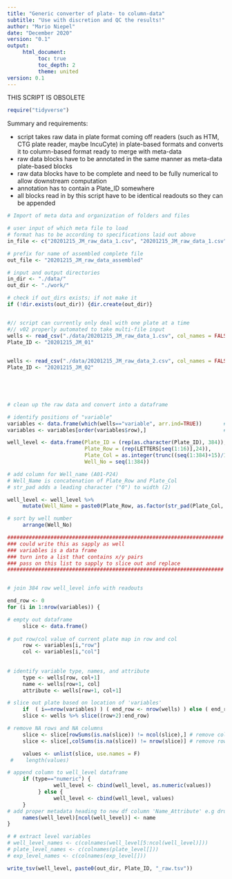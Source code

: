 ```yaml
---
title: "Generic converter of plate- to column-data"
subtitle: "Use with discretion and QC the results!"
author: "Mario Niepel"
date: "December 2020"
version: "0.1"
output:
     html_document:
          toc: true
          toc_depth: 2
          theme: united
version: 0.1 
---
```


THIS SCRIPT IS OBSOLETE

```r

require("tidyverse")

```


Summary and requirements:

- script takes raw data in plate format coming off readers (such as HTM, CTG plate reader, maybe IncuCyte) in plate-based formats and converts it to column-based format ready to merge with meta-data
- raw data blocks have to be annotated in the same manner as meta-data plate-based blocks
- raw data blocks have to be complete and need to be fully numerical to allow downstream computation
- annotation has to contain a Plate_ID somewhere
- all blocks read in by this script have to be identical readouts so they can be appended




```r

# Import of meta data and organization of folders and files

# user input of which meta file to load
# format has to be according to specifications laid out above
in_file <- c("20201215_JM_raw_data_1.csv", "20201215_JM_raw_data_1.csv")

# prefix for name of assembled complete file
out_file <- "20201215_JM_raw_data_assembled"

# input and output directories 
in_dir <- "./data/"
out_dir <- "./work/"

```



```r

# check if out_dirs exists; if not make it
if (!dir.exists(out_dir)) {dir.create(out_dir)}


#// script can currently only deal with one plate at a time
#// v02 properly automated to take multi-file input
wells <- read_csv("./data/20201215_JM_raw_data_1.csv", col_names = FALSE)
Plate_ID <- "20201215_JM_01"

 
wells <- read_csv("./data/20201215_JM_raw_data_2.csv", col_names = FALSE)
Plate_ID <- "20201215_JM_02"
 





```


```r

# clean up the raw data and convert into a dataframe

# identify positions of "variable"
variables <- data.frame(which(wells=="variable", arr.ind=TRUE))       # identify x/y of 'variables' 
variables <- variables[order(variables$row),]                         # sort variables table by row

well_level <- data.frame(Plate_ID = (rep(as.character(Plate_ID), 384)),
                         Plate_Row = (rep(LETTERS[seq(1:16)],24)),
                         Plate_Col = as.integer(trunc((seq(1:384)+15)/16)),
                         Well_No = seq(1:384))

# add column for Well_name (A01-P24)
# Well_Name is concatenation of Plate_Row and Plate_Col
# str_pad adds a leading character ("0") to width (2)

well_level <- well_level %>% 
     mutate(Well_Name = paste0(Plate_Row, as.factor(str_pad(Plate_Col, 2, pad = "0")))) %>%

# sort by well number
     arrange(Well_No)

```


```r

######################################################################
### could write this as sapply as well
### variables is a data frame
### turn into a list that contains x/y pairs
### pass on this list to sapply to slice out and replace
######################################################################


# join 384 row well_level info with readouts

end_row <- 0
for (i in 1:nrow(variables)) {                                   

# empty out dataframe
     slice <- data.frame()
          
# put row/col value of current plate map in row and col
     row <- variables[i,"row"]
     col <- variables[i,"col"]
  
     
# identify variable type, names, and attribute
     type <- wells[row, col+1]
     name <- wells[row+1, col]
     attribute <- wells[row+1, col+1]

# slice out plate based on location of 'variables'
     if  ( i==nrow(variables) ) ( end_row <- nrow(wells) ) else ( end_row <- variables[i+1,"row"]-1 )
     slice <- wells %>% slice((row+2):end_row)

# remove NA rows and NA columns
     slice <- slice[rowSums(is.na(slice)) != ncol(slice),] # remove cols of all NA
     slice <- slice[,colSums(is.na(slice)) != nrow(slice)] # remove rows of all NA     

     values <- unlist(slice, use.names = F)
 #    length(values)

# append column to well_level dataframe
     if (type=="numeric") { 
               well_level <- cbind(well_level, as.numeric(values))
          } else {
               well_level <- cbind(well_level, values)
     }
# add proper metadata heading to new df column 'Name_Attribute' e.g drug_id
     names(well_level)[ncol(well_level)] <- name
}

# # extract level variables
# well_level_names <- c(colnames(well_level[5:ncol(well_level)]))
# plate_level_names <- c(colnames(plate_level[]))
# exp_level_names <- c(colnames(exp_level[])) 

```

```r
write_tsv(well_level, paste0(out_dir, Plate_ID, "_raw.tsv"))


```

